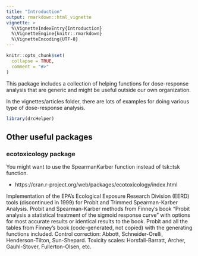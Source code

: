 ```yaml
---
title: "Introduction"
output: rmarkdown::html_vignette
vignette: >
  %\VignetteIndexEntry{Introduction}
  %\VignetteEngine{knitr::rmarkdown}
  %\VignetteEncoding{UTF-8}
---
```


```r
knitr::opts_chunk$set(
  collapse = TRUE,
  comment = "#>"
)
```

This package includes a collection of helping functions for dose-response analysis that are generic and might be useful outside our own organization.

In the vignettes/articles folder, there are lots of examples for doing various type of dose-response analysis. 


```r
library(drcHelper)
```




## Other useful packages 

### ecotoxicology package

You might want to use the SpearmanKarber function instead of tsk::tsk function.  

- https://cran.r-project.org/web/packages/ecotoxicology/index.html

Implementation of the EPA's Ecological Exposure Research Division (EERD) tools (discontinued in 1999) for Probit and Trimmed Spearman-Karber Analysis. Probit and Spearman-Karber methods from Finney's book "Probit analysis a statistical treatment of the sigmoid response curve" with options for most accurate results or identical results to the book. Probit and all the tables from Finney's book (code-generated, not copied) with the generating functions included. Control correction: Abbott, Schneider-Orelli, Henderson-Tilton, Sun-Shepard. Toxicity scales: Horsfall-Barratt, Archer, Gauhl-Stover, Fullerton-Olsen, etc.


